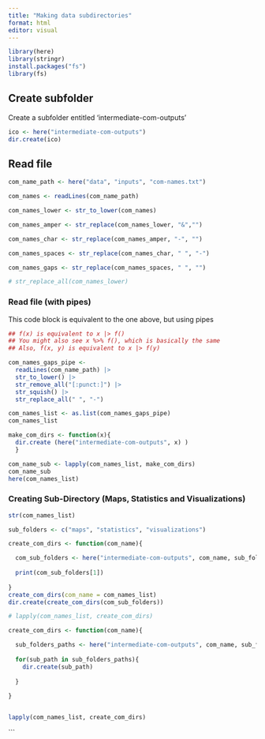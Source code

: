 ```yaml
---
title: "Making data subdirectories"
format: html
editor: visual
---
```


```r
library(here)
library(stringr)
install.packages("fs")
library(fs)
```

## Create subfolder

Create a subfolder entitled 'intermediate-com-outputs'

```r
ico <- here("intermediate-com-outputs")
dir.create(ico)
```

## Read file

```r

com_name_path <- here("data", "inputs", "com-names.txt")

com_names <- readLines(com_name_path)

com_names_lower <- str_to_lower(com_names)

com_names_amper <- str_replace(com_names_lower, "&","")

com_names_char <- str_replace(com_names_amper, "-", "")

com_names_spaces <- str_replace(com_names_char, " ", "-")

com_names_gaps <- str_replace(com_names_spaces, " ", "")

# str_replace_all(com_names_lower)

```

### Read file (with pipes)

This code block is equivalent to the one above, but using pipes

```r
## f(x) is equivalent to x |> f()
## You might also see x %>% f(), which is basically the same
## Also, f(x, y) is equivalent to x |> f(y)

com_names_gaps_pipe <-
  readLines(com_name_path) |> 
  str_to_lower() |> 
  str_remove_all("[:punct:]") |> 
  str_squish() |> 
  str_replace_all(" ", "-")

com_names_list <- as.list(com_names_gaps_pipe)
com_names_list

make_com_dirs <- function(x){
  dir.create (here("intermediate-com-outputs", x) )
  }

com_name_sub <- lapply(com_names_list, make_com_dirs)
com_name_sub
here(com_names_list)
```

### Creating Sub-Directory (Maps, Statistics and Visualizations)

```r

str(com_names_list)

sub_folders <- c("maps", "statistics", "visualizations")

create_com_dirs <- function(com_name){

  com_sub_folders <- here("intermediate-com-outputs", com_name, sub_folders)
  
  print(com_sub_folders[1])
 
}
create_com_dirs(com_name = com_names_list)
dir.create(create_com_dirs(com_sub_folders))

# lapply(com_names_list, create_com_dirs)

create_com_dirs <- function(com_name){

  sub_folders_paths <- here("intermediate-com-outputs", com_name, sub_folders)
  
  for(sub_path in sub_folders_paths){
    dir.create(sub_path)
    
  }
  
}


lapply(com_names_list, create_com_dirs)


```

```

